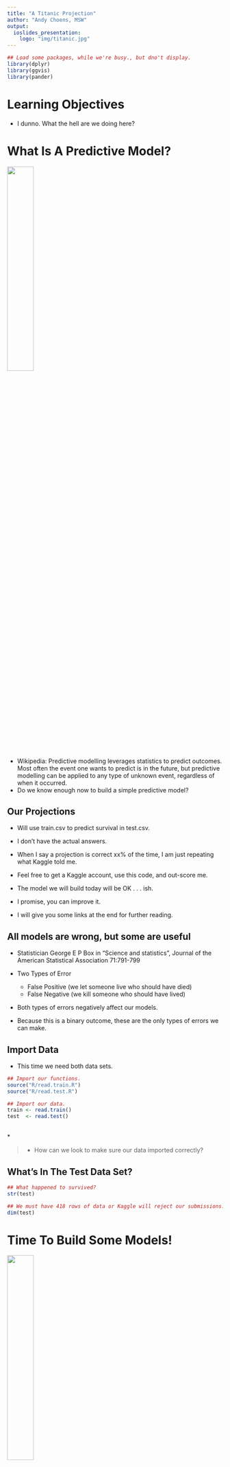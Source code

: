 ---
title: "A Titanic Projection"
author: "Andy Choens, MSW"
output:
  ioslides_presentation:
    logo: "img/titanic.jpg"
---

```{r init, echo=FALSE, results="none", message=FALSE}

## Load some packages, while we're busy., but dno't display.
library(dplyr)
library(ggvis)
library(pander)

```

# Learning Objectives

- I dunno. What the hell are we doing here?

# What Is A Predictive Model?

<img src="img/titanic-bow.jpg" width=35%>

<div class="notes">

- Wikipedia: Predictive modelling leverages statistics to predict
  outcomes. Most often the event one wants to predict is in the
  future, but predictive modelling can be applied to any type of
  unknown event, regardless of when it occurred.
- Do we know enough now to build a simple predictive model? 

</div>

## Our Projections

- Will use train.csv to predict survival in test.csv.
- I don't have the actual answers.
- When I say a projection is correct xx% of the time, I am just repeating what
  Kaggle told me.

- Feel free to get a Kaggle account, use this code, and out-score me.
- The model we will build today will be OK . . . ish.
- I promise, you can improve it.
- I will give you some links at the end for further reading.

##  All models are wrong, but some are useful

- Statistician George E P Box in "Science and statistics", Journal of the American Statistical
  Association 71:791-799

- Two Types of Error

    - False Positive (we let someone live who should have died)
    - False Negative (we kill someone who should have lived)

- Both types of errors negatively affect our models.
- Because this is a binary outcome, these are the only types of errors
  we can make.

## Import Data

- This time we need both data sets.
```{r import-data, echo=TRUE, results="raw", message=FALSE}

## Import our functions.
source("R/read.train.R")
source("R/read.test.R")

## Import our data.
train <- read.train()
test  <- read.test()

```

<br/>
*

> - How can we look to make sure our data imported correctly?

## What's In The Test Data Set? {.smaller}

```{r test-explore, echo=TRUE, results="raw"}

## What happened to survived?
str(test)

## We must have 418 rows of data or Kaggle will reject our submissions.
dim(test)

```

# Time To Build Some Models!

<img src="img/titanic-bow.jpg" width=35%>

## Model 1 - Everyone Lives!

- We know 62% of the passengers died.
- But what will happen if we assume everyone lives?

```{r everyone-lives, echo=TRUE, results="asis", message=FALSE}

library(dplyr)

## Possibly the world's worst Titanic model.
model.stupid = test %>% select(passengerid) %>% mutate(survived=1)
write.csv(model.stupid, file = "model-stupid.csv", row.names=FALSE)

```
<br/>
*

> - Model Stupid earned me a score of 2332 on the leader board (of 2335).
> - My model was a correct only 37 percent of the time.
> - [Model Data](./model-stupid.csv)

<div class="notes">

- Somehow, two people scored worse than I did. Impressive.

</div>

# Is This Model Useful?

<img src="img/captain-smith.jpg" width=25%>

## Model 2 - Everyone Dies!

- Surely this will work out better. . . for us.

```{r everyone-dies, echo=TRUE, results="asis", message=FALSE}

## This just can't be as bad. It just can't be.
model.everyone.dies = test %>% select(passengerid) %>% mutate(survived=0)
write.csv(model.everyone.dies, file = "model-everyone-dies.csv", row.names=FALSE)

```

## Model 2 - Everyone Dies! Continued

- This model bumped us up 36 positions on the leaderboard.
- We are now sitting in position 2,295.
- The model is correct 62.679 percent of the time.
- Drinks are on me, if you are old enough to drink.
- [Model Data](./model-everyone-dies.csv)

# Is This Model Useful?

<img src="img/captain-smith.jpg" width=25%>

<div class="notes">

- The first model was just a joke.
- But this was a real model.
- We knew most people died, so we created a simple model that
  projected everyone died.
- It is wrong. Not everyone died, but it was based on real information
  and was a genuine simplification of our actual data.
- In other words - it was actually a mode (albeit a poor one).
  
</div>

## Women and Children First!

- We know 74% of women survived.
- We know children under the age of 15 were more likely to survive.
- Could it really be this easy to improve our score?

```{r women-and-children-first, echo=TRUE, results="asis"}

## It certainly looks more sophisticated.
model.women.and.children.first = test %>%
    mutate( survived = ifelse( sex == "female" | age < 15, 1, 0 ) )

```

```{r women-and-children-first-view, echo=TRUE, eval=FALSE, results="asis"}

## Just make sure it looks good.
View(model.women.and.children.first)

```

## Women and Children First! Continued {.smaller}

- Did you notice the NAs?

```{r women-and-children-first-na, echo=TRUE, results="asis"}

model.women.and.children.first$survived[ is.na(model.women.and.children.first$survived) ] <- 0

```

- It is a more sophisticated model, it took two steps to build.
- But is it BETTER?

```{r women-and-children-first-write, echo=TRUE, results="asis"}

write.csv(model.women.and.children.first[,c("passengerid", "survived")]
         ,file = "model-women-and-children-first.csv"
         ,row.names=FALSE
          )

```

## Women and Children First! Continued

- YES!
- Our score is now 1,984.
- We moved up in the leader board by 13%!
- The model is now correct 76.077 percent of the time.

# When is a model is useful enough?

<img src="img/captain-smith.jpg" width=25%>

## So, What Limits A Model?

- We could keep refining this process, but it would eventually become
  very complex, and there are better ways to build models.
- Modeling Options
    - Regression (Logistic)
    - Machine Learning
    - Use more of the data.
- We really need to improve the data.
    - Who else is SICK TO DEATH of NA?
    - We need to improve the utility of what we have.

# Data Cleanup

<img src="img/titanic-bow.jpg" width=35%>

## How Often Is Age Missing? {.smaller}

<div style="display:inline-block; margin:1 auto; float:left; width:48%; text-align: left;">

```{r train-na-age-count, echo=TRUE, results="asis"}

na.train <- train %>%
    summarize(
        "N NA" = sum(is.na(age))
       ,"Total Rows" = n()
       ,"% Missing" = round( 100.0 * sum(is.na(age)) / n(), 1 )
    )

pander(na.train)
```

</div>

<div style="display:inline-block; margin:1 auto; float:right; width:48%; text-align: left;">

```{r test-na-age-count, echo=TRUE, results="asis"}

na.test <- test %>%
    summarize(
        "N NA" = sum(is.na(age))
       ,"Total Rows" = n()
       ,"% Missing" = round( 100.0 * sum(is.na(age)) / n(), 1 )
    )

pander(na.test)
```

</div>

## Why Do We Care?

- Some of these missing values could be kids, and we know they are
  more likely to live.
- More advanced modeling techniques like logistic regression and random
  forest don't deal well with missing data.

## So Long NA, We Hardly Knew Ye!

- We need something else to tell us something about their age.
- What about their name?

<div style="display:inline-block; margin:1 auto; float:right; width:48%; text-align: left;">

```{r train-names-where-age-na-show, echo=TRUE, eval=FALSE}

train$name[ is.na(train$age) ]

```

```{r train-names-where-age-na-actual, echo=FALSE, results="asis"}

head( train$name[is.na(train$age) ] )

```

</div>

<div style="display:inline-block; margin:1 auto; float:right; width:48%; text-align: left;">

```{r test-names-where-age-na-show, echo=TRUE, eval=FALSE}

test$name[ is.na(test$age) ]

```

```{r test-names-where-age-na-actual, echo=FALSE, results="asis"}

head( test$name[ is.na(test$age) ] )

```
</div>

## So Long NA, We Hardly Knew Ye! Continued

- Take a look at the data.
- What do you see?

## So Long NA, We Hardly Knew Ye! Continued

- They record a title with nearly EVERY name.
- Does this help us?

```{r impute-ages, echo=TRUE, results="raw"}

age.dr  <- mean(train$age[ grepl("Dr.",     train$name) ], na.rm=TRUE)
age.mr  <- mean(train$age[ grepl("Mr.",     train$name) ], na.rm=TRUE)
age.ms  <- mean(train$age[ grepl("Ms.",     train$name) ], na.rm=TRUE)
age.mrs <- mean(train$age[ grepl("Mrs.",    train$name) ], na.rm=TRUE)
age.mis <- mean(train$age[ grepl("Miss.",   train$name) ], na.rm=TRUE)
age.mas <- mean(train$age[ grepl("Master.", train$name) ], na.rm=TRUE)

```

## So Long NA, We Hardly Knew Ye! Continued

```{r impute-ages-show, echo=TRUE, results="raw"}

age.mr

age.mrs

age.mis

age.mas

```

## So Long NA, We Hardly Knew Ye! Continued

- This should get rid of the missing ages.
- And it could help us ID a few more young people.

```{r impute-ages-record, echo=TRUE, results="raw"}

train$age[ grepl("Dr.",     train$name) & is.na(train$age) ] <- age.dr   
train$age[ grepl("Mr.",     train$name) & is.na(train$age) ] <- age.mr   
train$age[ grepl("Ms.",     train$name) & is.na(train$age) ] <- age.ms
train$age[ grepl("Mrs.",    train$name) & is.na(train$age) ] <- age.mrs
train$age[ grepl("Miss.",   train$name) & is.na(train$age) ] <- age.mis
train$age[ grepl("Master.", train$name) & is.na(train$age) ] <- age.mas

test$age[ grepl("Dr.",     test$name) & is.na(test$age) ] <- age.dr   
test$age[ grepl("Mr.",     test$name) & is.na(test$age) ] <- age.mr
test$age[ grepl("Ms.",    test$name) & is.na(test$age) ] <- age.ms
test$age[ grepl("Mrs.",    test$name) & is.na(test$age) ] <- age.mrs
test$age[ grepl("Miss.",   test$name) & is.na(test$age) ] <- age.mis
test$age[ grepl("Master.", test$name) & is.na(test$age) ] <- age.mas

```

## So Long NA, We Hardly Knew Ye! Continued

- Victory!

<div style="display:inline-block; margin:1 auto; float:left; width:48%; text-align: left;">

```{r train-na-age-count-2, echo=TRUE, results="asis"}

na.train <- train %>%
    summarize(
        "N NA" = sum(is.na(age))
       ,"Total Rows" = n()
       ,"% Missing" = round( 100.0 * sum(is.na(age)) / n(), 1 )
    )

pander(na.train)
```

</div>

<div style="display:inline-block; margin:1 auto; float:right; width:48%; text-align: left;">

```{r test-na-age-count-2, echo=TRUE, results="asis"}

na.test <- test %>%
    summarize(
        "N NA" = sum(is.na(age))
       ,"Total Rows" = n()
       ,"% Missing" = round( 100.0 * sum(is.na(age)) / n(), 1 )
    )

pander(na.test)
```

</div>

## Women and Children First! (Round 2)

- We still know 74% of women survived.
- We still know children under the age of 15 were more likely to
  survive (and now we know about a few more of them).
- How much will improve the accuracy of our model?
- The fundamentals of the model won't change. Just our data. 

```{r women-and-children-first-2, echo=TRUE, results="asis"}

## It certainly looks more sophisticated.
model.women.and.children.first.2 = test %>%
    mutate( survived = ifelse( sex == "female" | age < 15, 1, 0 ) )

```

```{r women-and-children-first-view-2, echo=TRUE, eval=FALSE, results="asis"}

## Just make sure it looks good.
View(model.women.and.children.first.2)

```

- It is a more sophisticated model, it took two steps to build.
- But is it BETTER?

```{r women-and-children-first-write-2, echo=TRUE, results="asis"}

write.csv(model.women.and.children.first.2[,c("passengerid", "survived")]
         ,file = "model-women-and-children-first-2.csv"
         ,row.names=FALSE
          )

```

## Women and Children First! (Round 2) Continued

- Disappointment.
- It did not improve the model.
- We only identified an additional 4 young boys in the test data set.
- Not enough to make a difference.

## First Logistic Regression

- Improved data did not help us with our primitive "logic model", but
  it does make it possible for us to apply logistic regression.
- By default, logistic regression will return NA when there are
  missing variables, and we must have a 1 or 0 for all passengers or
  Kaggle will reject the submission.
- Logistic is similar to linear regression, but it is used for
  situations where the outcome is binary, like what we have here.
  
```{r first-logit, echo=TRUE, results="raw"}

## Logistic Regression Time.
## This one is super simple.
model.logit <- glm( survived ~ sex + age, family = binomial, data = train )
summary( model.logit )


```

<div class="notes">

- This tells us that our model is working, but it isn't doing as well
  as I would like.
- Age is simply not as useful as gender.
  
</div>

## First Logistic Regression: Continued

```{r first-logit-write, echo=TRUE, results="asis"}

survived <-
    predict.glm(model.logit
                ,newdata = test
                ,type = "response"
               )

survived <- ifelse(survived >= .5, 1, 0)

## OK! I give up!
model.logit <- cbind(passengerid = test$passengerid, survived = survived)

write.csv(model.logit
          ,file = "model-logit1.csv"
          ,row.names=FALSE
         )


```

## First Logistic Regression: Continued

- Although it only improved the accuracy minutes (it is now 76.55%
  accurate), we went up 43 steps on the leader board.
- Sitting pretty at 1956.
- We have come a long way.

## Second Logistic Regression

- Let's Add One More Variable.
- Passenger Class

```{r second-logit, echo=TRUE, results="raw"}

if(exists("model.logit")) rm(model.logit)
if(exists("survived")) rm(survived)


## Logistic Regression Time.
## This one is super simple.
model.logit <- glm( survived ~ pclass + sex + age + sex*pclass, family = binomial, data = train )
summary( model.logit )

survived <-
    predict.glm(model.logit
                ,newdata = test
                ,type = "response"
               )

survived <- ifelse(survived >= .5, 1, 0)

## OK! I give up!
model.logit <- cbind(passengerid = test$passengerid, survived = survived)

write.csv(model.logit
          ,file = "model-logit2.csv"
          ,row.names=FALSE
         )


```

## Second Logistic Regression: Continued

- Take a careful look at that model. What do you see?
- This only improves the score 0.00957.
- But, it moved us up in the standings by 519 positions.
- We are sitting at 1437 now.
- But these are SMALL changes in accuracy.
- It is still only correct 77.5 percent of the time.

## Next Steps

- Random Forest
- Adding More Data Elements
- More Time For The Presentation
- [Kaggle: Getting Started With R](http://www.kaggle.com/c/titanic-gettingStarted/details/new-getting-started-with-r)

# Be Careful.

<img src="img/titanic-bow.jpg" width=35%>
